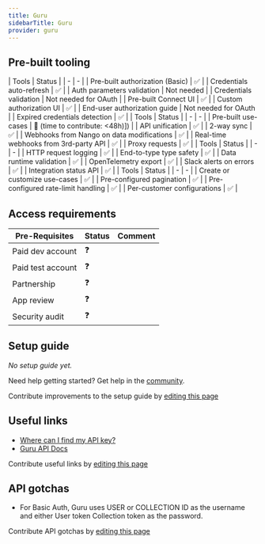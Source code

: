 ```yaml
---
title: Guru
sidebarTitle: Guru
provider: guru
---
```




<Overview />

## Pre-built tooling

<AccordionGroup>
<Accordion title="✅ Authorization">
| Tools | Status |
| - | - |
| Pre-built authorization (Basic) | ✅ |
| Credentials auto-refresh | ✅ |
| Auth parameters validation | Not needed |
| Credentials validation | Not needed for OAuth |
| Pre-built Connect UI | ✅ |
| Custom authorization UI | ✅ |
| End-user authorization guide | Not needed for OAuth |
| Expired credentials detection | ✅ |
</Accordion>
<Accordion title="✅ Read & write data">
| Tools | Status |
| - | - |
| Pre-built use-cases | 🚫 (time to contribute: &lt;48h)]) |
| API unification | ✅ |
| 2-way sync | ✅ |
| Webhooks from Nango on data modifications | ✅ |
| Real-time webhooks from 3rd-party API | ✅ |
| Proxy requests | ✅ |
</Accordion>
<Accordion title="✅ Observability & data quality">
| Tools | Status |
| - | - |
| HTTP request logging | ✅ |
| End-to-type type safety | ✅ |
| Data runtime validation | ✅ |
| OpenTelemetry export | ✅ |
| Slack alerts on errors | ✅ |
| Integration status API | ✅ |
</Accordion>
<Accordion title="✅ Customization">
| Tools | Status |
| - | - |
| Create or customize use-cases | ✅ |
| Pre-configured pagination | ✅ |
| Pre-configured rate-limit handling | ✅ |
| Per-customer configurations | ✅ |
</Accordion>
</AccordionGroup>

<PreBuiltUseCases />

## Access requirements
| Pre-Requisites | Status | Comment|
| - | - | - |
| Paid dev account | ❓ |  |
| Paid test account | ❓ |  |
| Partnership | ❓ | |
| App review | ❓ |  |
| Security audit | ❓ | |


## Setup guide

_No setup guide yet._

<Tip>Need help getting started? Get help in the [community](https://nango.dev/slack).</Tip>

<Note>Contribute improvements to the setup guide by [editing this page](https://github.com/nangohq/nango/tree/master/docs-v2/integrations/all/guru.mdx)</Note>


## Useful links

-   [Where can I find my API key?](https://help.getguru.com/articles/cj9Rrj7i/How-to-obtain-your-API-Credentials)
-   [Guru API Docs](https://developer.getguru.com/reference/authentication)

<Note>Contribute useful links by [editing this page](https://github.com/nangohq/nango/tree/master/docs-v2/integrations/all/guru.mdx)</Note>

## API gotchas

- For Basic Auth, Guru uses USER or COLLECTION ID as the username and either User token Collection token as the password.


<Note>Contribute API gotchas by [editing this page](https://github.com/nangohq/nango/tree/master/docs-v2/integrations/all/guru.mdx)</Note>
